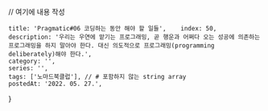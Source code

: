 
// 여기에 내용 작성

    title: 'Pragmatic#06 코딩하는 동안 해야 할 일들',    index: 50,
    description: '우리는 우연에 맡기는 프로그래밍, 곧 행운과 어쩌다 오는 성공에 의존하는 프로그래밍을 하지 말아야 한다. 대신 의도적으로 프로그래밍(programming deliberately)해야 한다.',
    category: '',
    series: '',
    tags: ['노마드북클럽'], // # 포함하지 않는 string array
    postedAt: '2022. 05. 27.',
}